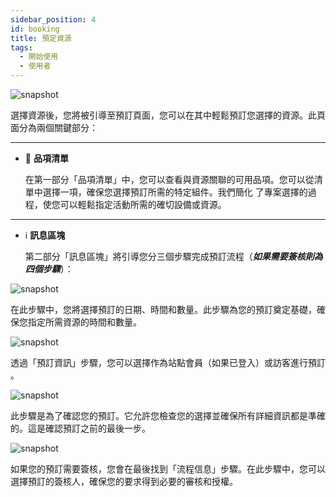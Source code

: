---
sidebar_position: 4
id: booking
title: 預定資源
tags:
  - 開始使用
  - 使用者
---




<BrowserWindow url={url}>

![snapshot](../assets/user/booking.png)

</BrowserWindow>

選擇資源後，您將被引導至預訂頁面，您可以在其中輕鬆預訂您選擇的資源。此頁面分為兩個關鍵部分：

---

- 🍎 **品項清單**

  在第一部分「品項清單」中，您可以查看與資源關聯的可用品項。您可以從清單中選擇一項，確保您選擇預訂所需的特定組件。我們簡化 了專案選擇的過程，使您可以輕鬆指定活動所需的確切設備或資源。

---

- ℹ️ **訊息區塊**

  第二部分「訊息區塊」將引導您分三個步驟完成預訂流程（**_如果需要簽核則為四個步驟_**）：

<Tabs>
  <TabItem value="order" label="訂單訊息" default>

<BrowserWindow url={url}>

![snapshot](../assets/user/booking-order.png)

</BrowserWindow>

在此步驟中，您將選擇預訂的日期、時間和數量。此步驟為您的預訂奠定基礎，確保您指定所需資源的時間和數量。

  </TabItem>
  <TabItem value="reserve" label="預定信息">

  <BrowserWindow url={url}>

![snapshot](../assets/user/booking-reserve.png)

</BrowserWindow>

透過「預訂資訊」步驟，您可以選擇作為<span class='site-user'>站點會員</span>（如果已登入）或<span class='guest'>訪客</span>進行預訂 。

  </TabItem>
    <TabItem value="confirm" label="確認訂單">

<BrowserWindow url={url}>

![snapshot](../assets/user/booking-confirm.png)

</BrowserWindow>

此步驟是為了確認您的預訂。它允許您檢查您的選擇並確保所有詳細資訊都是準確的。這是確認預訂之前的最後一步。

  </TabItem>
    <TabItem value="process" label="流程信息（可選）">

<BrowserWindow url={url}>

![snapshot](../assets/user/booking-process.png)

</BrowserWindow>

如果您的預訂需要簽核，您會在最後找到「流程信息」步驟。在此步驟中，您可以選擇預訂的簽核人，確保您的要求得到必要的審核和授權。

  </TabItem>
</Tabs>
